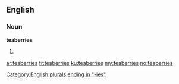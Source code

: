 ==English==

===Noun===
'''teaberries'''

# {{plural of|[[teaberry]]}}

[[Category:English plurals ending in "-ies"]]

[[ar:teaberries]]
[[fr:teaberries]]
[[ku:teaberries]]
[[my:teaberries]]
[[no:teaberries]]